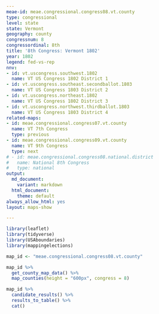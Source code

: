 ```yaml
---
meae-id: meae.congressional.congress08.vt.county
type: congressional
level: state
state: Vermont
geography: county
congressnum: 8
congressordinal: 8th
title: '8th Congress: Vermont 1802'
year: 1802
legend: fed-vs-rep
nnv:
- id: vt.uscongress.southwest.1802
  name: VT US Congress 1802 District 1
- id: vt.uscongress.southeast.secondballot.1803
  name: VT US Congress 1803 District 2
- id: vt.uscongress.northeast.1802
  name: VT US Congress 1802 District 3
- id: vt.uscongress.northwest.thirdballot.1803
  name: VT US Congress 1803 District 4
related-maps:
- id: meae.congressional.congress07.vt.county
  name: VT 7th Congress
  type: previous
- id: meae.congressional.congress09.vt.county
  name: VT 9th Congress
  type: next
# - id: meae.congressional.congress08.national.district
#   name: National 8th Congress
#   type: national
output:
  md_document:
    variant: markdown
  html_document:
    theme: default
always_allow_html: yes
layout: maps-show

---
```


```r
library(leaflet)
library(tidyverse)
library(USAboundaries)
library(mappingelections)

map_id <- "meae.congressional.congress08.vt.county"
```

<div class="map">

```r
map_id %>%
  get_county_map_data() %>%
  map_counties(height = "600px", congress = 8)
```

</div>

<div class="results-table">

```r
map_id %>%
  candidate_results() %>%
  results_to_table() %>%
  cat()
```

</div>

